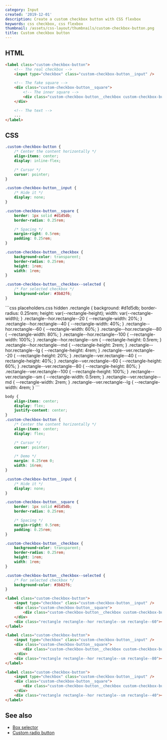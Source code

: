 ```yaml
---
category: Input
created: '2019-12-01'
description: Create a custom checkbox button with CSS flexbox
keywords: css checkbox, css flexbox
thumbnail: /assets/css-layout/thumbnails/custom-checkbox-button.png
title: Custom checkbox button
---
```


## HTML

```html index.html
<label class="custom-checkbox-button">
    <!-- The real checkbox -->
    <input type="checkbox" class="custom-checkbox-button__input" />

    <!-- The fake square -->
    <div class="custom-checkbox-button__square">
        <!-- The inner square -->
        <div class="custom-checkbox-button__checkbox custom-checkbox-button__checkbox--selected"></div>
    </div>

    <!-- The text -->
    ...
</label>
```

## CSS

```css styles.css
.custom-checkbox-button {
    /* Center the content horizontally */
    align-items: center;
    display: inline-flex;

    /* Cursor */
    cursor: pointer;
}

.custom-checkbox-button__input {
    /* Hide it */
    display: none;
}

.custom-checkbox-button__square {
    border: 1px solid #d1d5db;
    border-radius: 0.25rem;

    /* Spacing */
    margin-right: 0.5rem;
    padding: 0.25rem;
}

.custom-checkbox-button__checkbox {
    background-color: transparent;
    border-radius: 0.25rem;
    height: 1rem;
    width: 1rem;
}

.custom-checkbox-button__checkbox--selected {
    /* For selected checkbox */
    background-color: #3b82f6;
}
```

<Playground>
```css placeholders.css hidden
.rectangle {
    background: #d1d5db;
    border-radius: 0.25rem;
    height: var(--rectangle-height);
    width: var(--rectangle-width);
}
.rectangle--hor.rectangle--20 {
    --rectangle-width: 20%;
}
.rectangle--hor.rectangle--40 {
    --rectangle-width: 40%;
}
.rectangle--hor.rectangle--60 {
    --rectangle-width: 60%;
}
.rectangle--hor.rectangle--80 {
    --rectangle-width: 80%;
}
.rectangle--hor.rectangle--100 {
    --rectangle-width: 100%;
}
.rectangle--hor.rectangle--sm {
    --rectangle-height: 0.5rem;
}
.rectangle--hor.rectangle--md {
    --rectangle-height: 2rem;
}
.rectangle--hor.rectangle--lg {
    --rectangle-height: 4rem;
}
.rectangle--ver.rectangle--20 {
    --rectangle-height: 20%;
}
.rectangle--ver.rectangle--40 {
    --rectangle-height: 40%;
}
.rectangle--ver.rectangle--60 {
    --rectangle-height: 60%;
}
.rectangle--ver.rectangle--80 {
    --rectangle-height: 80%;
}
.rectangle--ver.rectangle--100 {
    --rectangle-height: 100%;
}
.rectangle--ver.rectangle--sm {
    --rectangle-width: 0.5rem;
}
.rectangle--ver.rectangle--md {
    --rectangle-width: 2rem;
}
.rectangle--ver.rectangle--lg {
    --rectangle-width: 4rem;
}
```

```css styles.css hidden
body {
    align-items: center;
    display: flex;
    justify-content: center;
}
.custom-checkbox-button {
    /* Center the content horizontally */
    align-items: center;
    display: flex;

    /* Cursor */
    cursor: pointer;

    /* Demo */
    margin: 0.25rem 0;
    width: 16rem;
}

.custom-checkbox-button__input {
    /* Hide it */
    display: none;
}

.custom-checkbox-button__square {
    border: 1px solid #d1d5db;
    border-radius: 0.25rem;

    /* Spacing */
    margin-right: 0.5rem;
    padding: 0.25rem;
}

.custom-checkbox-button__checkbox {
    background-color: transparent;
    border-radius: 0.25rem;
    height: 1rem;
    width: 1rem;
}

.custom-checkbox-button__checkbox--selected {
    /* For selected checkbox */
    background-color: #3b82f6;
}
```

```html index.html hidden
<label class="custom-checkbox-button">
    <input type="checkbox" class="custom-checkbox-button__input" />
    <div class="custom-checkbox-button__square">
        <div class="custom-checkbox-button__checkbox custom-checkbox-button__checkbox--selected"></div>
    </div>
    <div class="rectangle rectangle--hor rectangle--sm rectangle--60"></div>
</label>

<label class="custom-checkbox-button">
    <input type="checkbox" class="custom-checkbox-button__input" />
    <div class="custom-checkbox-button__square">
        <div class="custom-checkbox-button__checkbox custom-checkbox-button__checkbox--selected"></div>
    </div>
    <div class="rectangle rectangle--hor rectangle--sm rectangle--80"></div>
</label>

<label class="custom-checkbox-button">
    <input type="checkbox" class="custom-checkbox-button__input" />
    <div class="custom-checkbox-button__square">
        <div class="custom-checkbox-button__checkbox custom-checkbox-button__checkbox--selected"></div>
    </div>
    <div class="rectangle rectangle--hor rectangle--sm rectangle--40"></div>
</label>
```
</Playground>

## See also

-   [Box selector](https://phuoc.ng/collection/css-layout/box-selector/)
-   [Custom radio button](https://phuoc.ng/collection/css-layout/custom-radio-button/)
